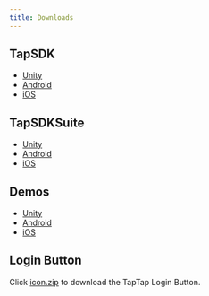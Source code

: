 ```yaml
---
title: Downloads
---
```


## TapSDK

- [Unity](https://github.com/taptap/TapSDK-Unity/releases)
- [Android](https://github.com/taptap/TapSDK-Android/releases)
- [iOS](https://github.com/taptap/TapSDK-iOS/releases)

## TapSDKSuite

- [Unity](https://github.com/taptap/TapSDKSuite-Unity)
- [Android](https://github.com/taptap/TapSDKSuite-Android)
- [iOS](https://github.com/taptap/TapSDKSuite-iOS)

## Demos

- [Unity](https://github.com/taptap/TapSDK-Unity-Demo)
- [Android](https://github.com/taptap/TapSDK-Android)
- [iOS](https://github.com/taptap/TapSDK-iOS)

## Login Button

Click [icon.zip](pathname:///files/taptap-login-button.zip) to download the TapTap Login Button.

